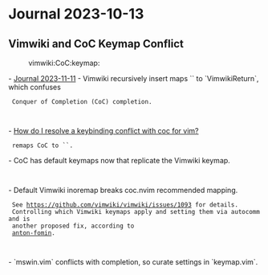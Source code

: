 = Journal 2023-10-13 =

== Vimwiki and CoC Keymap Conflict ==
:vimwiki:CoC:keymap:

- [[2023-11-11#Vimwiki and CoC Keymap Conflict|Journal 2023-11-11]]
- Vimwiki recursively insert maps `<CR>` to `VimwikiReturn`, which confuses
  Conquer of Completion (CoC) completion.

  {{{vim
  i  <CR>        *@coc#pum#visible() ? coc#pum#confirm(): "\<C-]>\<Esc>:VimwikiReturn 1 5\<CR>\<C-G>u\<C-R>=coc#on_enter()\<CR>"
  i  <CR>        * coc#pum#visible() ? coc#pum#confirm(): "\<C-G>u\<CR>\<C-R>=coc#on_enter()\<CR>"
  }}}

- [[https://superuser.com/a/1678536|How do I resolve a keybinding conflict with coc for vim?]]
  remaps CoC to `<C-End>`.
- CoC has default keymaps now that replicate the Vimwiki keymap.

  {{{vim
  " From non-Vimwiki buffer:
  i  <CR>        * coc#pum#visible() ? '<CR>' : '<C-]><Esc>:VimwikiReturn 1 5<CR>'
    Last set from ~/.dotfiles/config/vim/vimfiles/pack/coc/opt/coc.nvim/autoload/coc/ui.vim line 20

  " From Vimwiki buffer:
  i  <CR>        *@pumvisible() ? '<CR>' : '<C-]><Esc>:VimwikiReturn 1 5<CR>'
    Last set from ~/.dotfiles/config/vim/vimfiles/pack/vimwiki/start/vimwiki/ftplugin/vimwiki.vim line 566
  i  <CR>        * coc#pum#visible() ? '<CR>' : '<C-]><Esc>:VimwikiReturn 1 5<CR>'
    Last set from ~/.dotfiles/config/vim/vimfiles/pack/coc/opt/coc.nvim/autoload/coc/ui.vim line 20
  }}}

- Default Vimwiki <CR> inoremap breaks coc.nvim recommended <CR> mapping.
  See https://github.com/vimwiki/vimwiki/issues/1093 for details.
  Controlling which Vimwiki keymaps apply and setting them via autocommand is
  another proposed fix, according to
  [[https://github.com/vimwiki/vimwiki/issues/1093#issuecomment-876211106|anton-fomin]].

  {{{vim
  " disable table mappings
  let g:vimwiki_key_mappings = {
              \ 'all_maps': 1,
              \ 'global': 1,
              \ 'headers': 1,
              \ 'text_objs': 1,
              \ 'table_format': 1,
              \ 'table_mappings': 0,
              \ 'lists': 1,
              \ 'links': 1,
              \ 'html': 1,
              \ 'mouse': 0,
              \ }
  augroup VimwikiRemaps
      autocmd!
      " unmap tab in insert mode
      autocmd Filetype vimwiki silent! iunmap <buffer> <Tab>
      " remap table tab mappings to M-n M-p
      autocmd Filetype vimwiki inoremap <silent><expr><buffer> <M-n> vimwiki#tbl#kbd_tab()
      autocmd Filetype vimwiki inoremap <silent><expr><buffer> <M-p> vimwiki#tbl#kbd_shift_tab()
      " on enter if completion is open, complete first element otherwise use
      " default vimwiki mapping
      autocmd Filetype vimwiki inoremap <silent><expr><buffer> <cr> pumvisible() ? coc#_select_confirm()
                                \: "<C-]><Esc>:VimwikiReturn 1 5<CR>"
  augroup end
  }}}

- `mswin.vim` conflicts with completion, so curate settings in `keymap.vim`.
